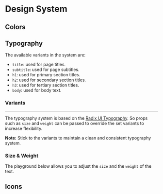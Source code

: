 
# Design System

## Colors

## Typography


The available variants in the system are:

- `title`: used for page titles.
- `subtitle`: used for page subtitles.
- `h1`: used for primary section titles.
- `h2`: used for secondary section titles.
- `h3`: used for tertiary section titles.
- `body`: used for body text.

### Variants

<TypographyVariants />

---

The typography system is based on the [Radix UI Typography](https://www.radix-ui.com/themes/docs/theme/typography). So props such as `size` and `weight` can be passed to override the set variants to increase flexibility.

**Note:** Stick to the variants to maintain a clean and consistent typography system.

### Size & Weight

The playground below allows you to adjust the `size` and the `weight` of the text.

<Typography />

## Icons
